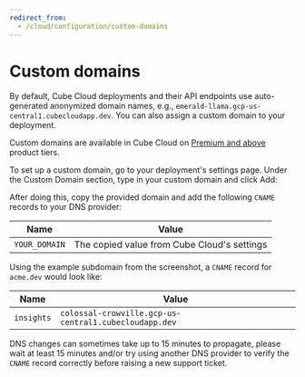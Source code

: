 ```yaml
---
redirect_from:
  - /cloud/configuration/custom-domains
---
```


# Custom domains

By default, Cube Cloud deployments and their API endpoints use auto-generated
anonymized domain names, e.g., `emerald-llama.gcp-us-central1.cubecloudapp.dev`.
You can also assign a custom domain to your deployment.

<SuccessBox>

Custom domains are available in Cube Cloud on
[Premium and above](https://cube.dev/pricing) product tiers.

</SuccessBox>

To set up a custom domain, go to your deployment's settings page. Under
the <Btn>Custom Domain</Btn> section, type in your custom domain and
click <Btn>Add</Btn>:

<Screenshot src="https://ucarecdn.com/b896d232-1414-41f3-a753-eacec2355928/" />

After doing this, copy the provided domain and add the following `CNAME` records
to your DNS provider:

| Name          | Value                                       |
| ------------- | ------------------------------------------- |
| `YOUR_DOMAIN` | The copied value from Cube Cloud's settings |

Using the example subdomain from the screenshot, a `CNAME` record for `acme.dev`
would look like:

| Name       | Value                                                 |
| ---------- | ----------------------------------------------------- |
| `insights` | `colossal-crowville.gcp-us-central1.cubecloudapp.dev` |

DNS changes can sometimes take up to 15 minutes to propagate, please wait at
least 15 minutes and/or try using another DNS provider to verify the `CNAME`
record correctly before raising a new support ticket.

[cube-contact]: https://cube.dev/contact
